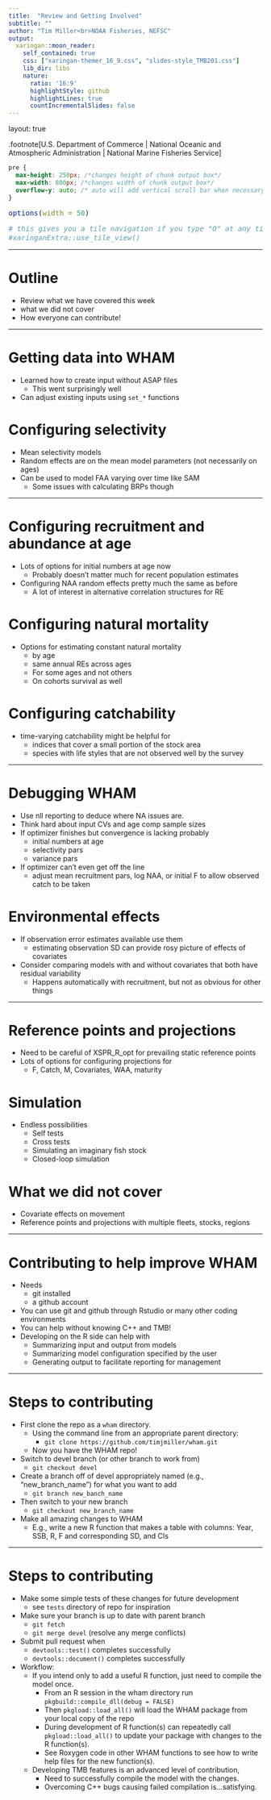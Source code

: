 ```yaml
---
title:  "Review and Getting Involved"
subtitle: ""
author: "Tim Miller<br>NOAA Fisheries, NEFSC"
output:
  xaringan::moon_reader:
    self_contained: true
    css: ["xaringan-themer_16_9.css", "slides-style_TMB201.css"]
    lib_dir: libs
    nature:
      ratio: '16:9'
      highlightStyle: github
      highlightLines: true
      countIncrementalSlides: false
---
```


layout: true

.footnote[U.S. Department of Commerce | National Oceanic and Atmospheric Administration | National Marine Fisheries Service]


<style type="text/css">

code.cpp{
  font-size: 14px;
}
code.r{
  font-size: 14px;
}


</style>

```css
pre {
  max-height: 250px; /*changes height of chunk output box*/
  max-width: 800px; /*changes width of chunk output box*/
  overflow-y: auto; /* auto will add vertical scroll bar when necessary */
}

```
```r
options(width = 50)
```

```r
# this gives you a tile navigation if you type "O" at any time
#xaringanExtra::use_tile_view()
```

---

# Outline <br>

* Review what we have covered this week
* what we did not cover 
* How everyone can contribute!

---

# Getting data into WHAM

* Learned how to create input without ASAP files
    * This went surprisingly well
* Can adjust existing inputs using `set_*` functions

# Configuring selectivity

* Mean selectivity models
* Random effects are on the mean model parameters (not necessarily on ages)
* Can be used to model FAA varying over time like SAM
    * Some issues with calculating BRPs though

---

# Configuring recruitment and abundance at age

* Lots of options for initial numbers at age now
   * Probably doesn't matter much for recent population estimates
* Configuring NAA random effects pretty much the same as before
    * A lot of interest in alternative correlation structures for RE


# Configuring natural mortality

* Options for estimating constant natural mortality
  * by age
  * same annual REs across ages
  * For some ages and not others
  * On cohorts survival as well
  
# Configuring catchability

* time-varying catchability might be helpful for
    * indices that cover a small portion of the stock area
    * species with life styles that are not observed well by the survey

---

# Debugging WHAM

* Use nll reporting to deduce where NA issues are.
* Think hard about input CVs and age comp sample sizes
* If optimizer finishes but convergence is lacking probably
    * initial numbers at age 
    * selectivity pars
    * variance pars
* If optimizer can't even get off the line
    * adjust mean recruitment pars, log NAA, or initial F to allow observed catch to be taken

# Environmental effects

* If observation error estimates available use them
    * estimating observation SD can provide rosy picture of effects of covariates
* Consider comparing models with and without covariates that both have residual variability
    * Happens automatically with recruitment, but not as obvious for other things

---

# Reference points and projections

* Need to be careful of XSPR_R_opt for prevailing static reference points
* Lots of options for configuring projections for 
    * F, Catch, M, Covariates, WAA, maturity

# Simulation

* Endless possibilities
    * Self tests
    * Cross tests
    * Simulating an imaginary fish stock
    * Closed-loop simulation

# What we did not cover

* Covariate effects on movement
* Reference points and projections with multiple fleets, stocks, regions

---

# Contributing to help improve WHAM

* Needs 
    * git installed
    * a github account
* You can use git and github through Rstudio or many other coding environments
* You can help without knowing C++ and TMB!
* Developing on the R side can help with
    * Summarizing input and output from models
    * Summarizing model configuration specified by the user
    * Generating output to facilitate reporting for management

---

# Steps to contributing

* First clone the repo as a `wham` directory. 
    * Using the command line from an appropriate parent directory:
        * `git clone https://github.com/timjmiller/wham.git`
    * Now you have the WHAM repo!
* Switch to devel branch (or other branch to work from)
    * `git checkout devel`
* Create a branch off of devel appropriately named (e.g., "new_branch_name") for what you want to add
    * `git branch new_banch_name`
* Then switch to your new branch
    *  `git checkout new_branch_name`
* Make all amazing changes to WHAM
    * E.g., write a new R function that makes a table with columns: Year, SSB, R, F and corresponding SD, and CIs  


---

# Steps to contributing


* Make some simple tests of these changes for future development
    * see `tests` directory of repo for inspiration
* Make sure your branch is up to date with parent branch
    * `git fetch`
    * `git merge devel` (resolve any merge conflicts)
* Submit pull request when
    * `devtools::test()` completes successfully 
    * `devtools::document()` completes successfully
* Workflow: 
    * If you intend only to add a useful R function, just need to compile the model once.
        * From an R session in the wham directory run `pkgbuild::compile_dll(debug = FALSE)`
        * Then `pkgload::load_all()` will load the WHAM package from your local copy of the repo
        * During development of R function(s) can repeatedly call `pkgload::load_all()` to update your package with changes to the R function(s).
        * See Roxygen code in other WHAM functions to see how to write help files for the new function(s).
    * Developing TMB features is an advanced level of contribution, 
        * Need to successfully compile the model with the changes.
        * Overcoming C++ bugs causing failed compilation is...satisfying. 
